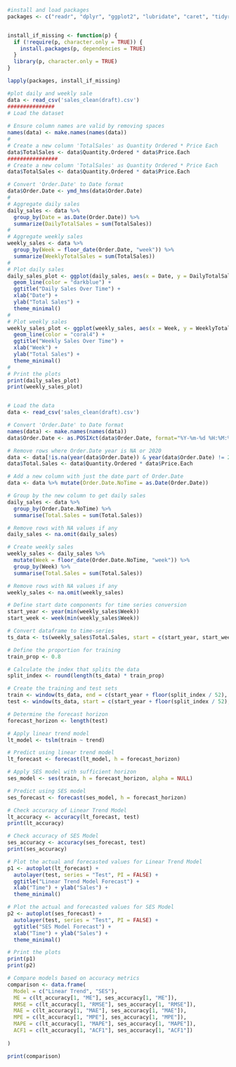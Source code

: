 ```{r}
#install and load packages
packages <- c("readr", "dplyr", "ggplot2", "lubridate", "caret", "tidyr", "tsibble", "forecast")


install_if_missing <- function(p) {
  if (!require(p, character.only = TRUE)) {
    install.packages(p, dependencies = TRUE)
  }
  library(p, character.only = TRUE)
}

lapply(packages, install_if_missing)


```

```{r}
#plot daily and weekly sale
data <- read_csv('sales_clean(draft).csv')
###############
# Load the dataset
 
# Ensure column names are valid by removing spaces
names(data) <- make.names(names(data))
# 
# Create a new column 'TotalSales' as Quantity Ordered * Price Each
data$TotalSales <- data$Quantity.Ordered * data$Price.Each
################
# Create a new column 'TotalSales' as Quantity Ordered * Price Each
data$TotalSales <- data$Quantity.Ordered * data$Price.Each

# Convert 'Order.Date' to Date format
data$Order.Date <- ymd_hms(data$Order.Date)
# 
# Aggregate daily sales
daily_sales <- data %>%
  group_by(Date = as.Date(Order.Date)) %>%
  summarize(DailyTotalSales = sum(TotalSales))
# 
# Aggregate weekly sales
weekly_sales <- data %>%
  group_by(Week = floor_date(Order.Date, "week")) %>%
  summarize(WeeklyTotalSales = sum(TotalSales))
# 
# Plot daily sales
daily_sales_plot <- ggplot(daily_sales, aes(x = Date, y = DailyTotalSales)) +
  geom_line(color = "darkblue") +
  ggtitle("Daily Sales Over Time") +
  xlab("Date") +
  ylab("Total Sales") +
  theme_minimal()
# 
# Plot weekly sales
weekly_sales_plot <- ggplot(weekly_sales, aes(x = Week, y = WeeklyTotalSales)) +
  geom_line(color = "coral4") +
  ggtitle("Weekly Sales Over Time") +
  xlab("Week") +
  ylab("Total Sales") +
  theme_minimal()
# 
# Print the plots
print(daily_sales_plot)
print(weekly_sales_plot)



```

```{r}


# Load the data
data <- read_csv('sales_clean(draft).csv')

# Convert 'Order.Date' to Date format
names(data) <- make.names(names(data))
data$Order.Date <- as.POSIXct(data$Order.Date, format="%Y-%m-%d %H:%M:%S")

# Remove rows where Order.Date year is NA or 2020
data <- data[!is.na(year(data$Order.Date)) & year(data$Order.Date) != 2020, ]
data$Total.Sales <- data$Quantity.Ordered * data$Price.Each

# Add a new column with just the date part of Order.Date
data <- data %>% mutate(Order.Date.NoTime = as.Date(Order.Date))

# Group by the new column to get daily sales
daily_sales <- data %>%
  group_by(Order.Date.NoTime) %>%
  summarise(Total.Sales = sum(Total.Sales))

# Remove rows with NA values if any
daily_sales <- na.omit(daily_sales)

# Create weekly sales
weekly_sales <- daily_sales %>%
  mutate(Week = floor_date(Order.Date.NoTime, "week")) %>%
  group_by(Week) %>%
  summarise(Total.Sales = sum(Total.Sales))

# Remove rows with NA values if any
weekly_sales <- na.omit(weekly_sales)

# Define start date components for time series conversion
start_year <- year(min(weekly_sales$Week))
start_week <- week(min(weekly_sales$Week))

# Convert dataframe to time-series
ts_data <- ts(weekly_sales$Total.Sales, start = c(start_year, start_week), frequency = 52)

# Define the proportion for training
train_prop <- 0.8

# Calculate the index that splits the data
split_index <- round(length(ts_data) * train_prop)

# Create the training and test sets
train <- window(ts_data, end = c(start_year + floor(split_index / 52), split_index %% 52))
test <- window(ts_data, start = c(start_year + floor(split_index / 52), (split_index %% 52) + 1))

# Determine the forecast horizon
forecast_horizon <- length(test)

# Apply linear trend model
lt_model <- tslm(train ~ trend)

# Predict using linear trend model
lt_forecast <- forecast(lt_model, h = forecast_horizon)

# Apply SES model with sufficient horizon
ses_model <- ses(train, h = forecast_horizon, alpha = NULL)

# Predict using SES model
ses_forecast <- forecast(ses_model, h = forecast_horizon)

# Check accuracy of Linear Trend Model
lt_accuracy <- accuracy(lt_forecast, test)
print(lt_accuracy)

# Check accuracy of SES Model
ses_accuracy <- accuracy(ses_forecast, test)
print(ses_accuracy)

# Plot the actual and forecasted values for Linear Trend Model
p1 <- autoplot(lt_forecast) + 
  autolayer(test, series = "Test", PI = FALSE) +
  ggtitle("Linear Trend Model Forecast") +
  xlab("Time") + ylab("Sales") +
  theme_minimal()

# Plot the actual and forecasted values for SES Model
p2 <- autoplot(ses_forecast) + 
  autolayer(test, series = "Test", PI = FALSE) +
  ggtitle("SES Model Forecast") +
  xlab("Time") + ylab("Sales") +
  theme_minimal()

# Print the plots
print(p1)
print(p2)

# Compare models based on accuracy metrics
comparison <- data.frame(
  Model = c("Linear Trend", "SES"),
  ME = c(lt_accuracy[1, "ME"], ses_accuracy[1, "ME"]),
  RMSE = c(lt_accuracy[1, "RMSE"], ses_accuracy[1, "RMSE"]),
  MAE = c(lt_accuracy[1, "MAE"], ses_accuracy[1, "MAE"]),
  MPE = c(lt_accuracy[1, "MPE"], ses_accuracy[1, "MPE"]),
  MAPE = c(lt_accuracy[1, "MAPE"], ses_accuracy[1, "MAPE"]),
  ACF1 = c(lt_accuracy[1, "ACF1"], ses_accuracy[1, "ACF1"])
  
)

print(comparison)




```

```{r}

```

```{r}

```

